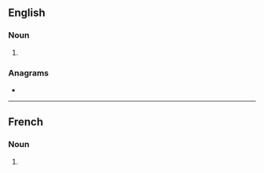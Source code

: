 ==English==

===Noun===
{{head|en|noun form}}

# {{plural of|en|minaret}}

===Anagrams===
* {{anagrams|en|a=aeimnrst|Reitmans|Tremains|antimers|antmires|artemins|instream|raiments|semirant|trimeans}}

----

==French==

===Noun===
{{head|fr|noun form|g=m}}

# {{plural of|fr|minaret}}